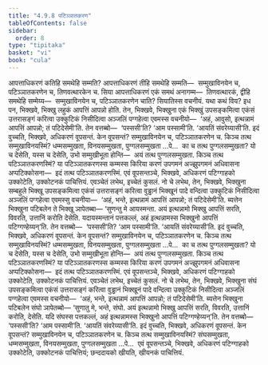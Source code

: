 ```yaml
---
title: "4.9.8 पटिञ्ञातकरण"
tableOfContents: false
sidebar:
  order: 8
type: "tipitaka"
basket: "vi"
book: "cula"
---
```



<DynamicBreadcrumb />

<Division number="239" book="cula">

<Paragraph number="987" book="cula">
आपत्ताधिकरणं कतिहि समथेहि सम्मति? आपत्ताधिकरणं तीहि समथेहि सम्मति—  सम्मुखाविनयेन च, पटिञ्ञातकरणेन च, तिणवत्थारकेन च. सिया आपत्ताधिकरणं एकं समथं अनागम्म—  तिणवत्थारकं, द्वीहि समथेहि सम्मेय्य—  सम्मुखाविनयेन च, पटिञ्ञातकरणेन चाति? सियातिस्स वचनीयं. यथा कथं विय? इध पन, भिक्खवे, भिक्खु लहुकं आपत्तिं आपन्नो होति. तेन, भिक्खवे, भिक्खुना एकं भिक्खुं उपसङ्कमित्वा एकंसं उत्तरासङ्गं करित्वा उक्कुटिकं निसीदित्वा अञ्जलिं पग्गहेत्वा एवमस्स वचनीयो—  ‘अहं, आवुसो, इत्थन्नामं आपत्तिं आपन्नो; तं पटिदेसेमी’ति. तेन वत्तब्बो—  ‘पस्ससी’ति? ‘आम पस्सामी’ति. ‘आयतिं संवरेय्यासी’ति.
</Paragraph>

<Paragraph number="988" book="cula">
इदं वुच्चति, भिक्खवे, अधिकरणं वूपसन्तं. केन वूपसन्तं? सम्मुखाविनयेन च, पटिञ्ञातकरणेन च. किञ्च तत्थ सम्मुखाविनयस्मिं? धम्मसम्मुखता, विनयसम्मुखता, पुग्गलसम्मुखता …पे…  का च तत्थ पुग्गलसम्मुखता? यो च देसेति, यस्स च देसेति, उभो सम्मुखीभूता होन्ति—  अयं तत्थ पुग्गलसम्मुखता. किञ्च तत्थ पटिञ्ञातकरणस्मिं? या पटिञ्ञातकरणस्स कम्मस्स किरिया करणं उपगमनं अज्झुपगमनं अधिवासना अप्पटिक्कोसना—  इदं तत्थ पटिञ्ञातकरणस्मिं. एवं वूपसन्तञ्चे, भिक्खवे, अधिकरणं पटिग्गाहको उक्कोटेति, उक्कोटनकं पाचित्तियं. एवञ्चेतं लभेथ, इच्चेतं कुसलं. नो चे लभेथ, तेन, भिक्खवे, भिक्खुना सम्बहुले भिक्खू उपसङ्कमित्वा एकंसं उत्तरासङ्गं करित्वा वुड्ढानं भिक्खूनं पादे वन्दित्वा उक्कुटिकं निसीदित्वा अञ्जलिं पग्गहेत्वा एवमस्सु वचनीया—  ‘अहं, भन्ते, इत्थन्नामं आपत्तिं आपन्नो; तं पटिदेसेमी’ति. ब्यत्तेन भिक्खुना पटिबलेन ते भिक्खू ञापेतब्बा—
</Paragraph>

<Paragraph number="989" book="cula">
‘सुणन्तु मे आयस्मन्ता. अयं इत्थन्नामो भिक्खु आपत्तिं सरति, विवरति, उत्तानिं करोति देसेति. यदायस्मन्तानं पत्तकल्लं, अहं इत्थन्नामस्स भिक्खुनो आपत्तिं पटिग्गण्हेय्यन्’ति. तेन वत्तब्बो—  ‘पस्ससी’ति? ‘आम पस्सामी’ति. ‘आयतिं संवरेय्यासी’ति.
</Paragraph>

<Paragraph number="990" book="cula">
इदं वुच्चति, भिक्खवे, अधिकरणं वूपसन्तं. केन वूपसन्तं? सम्मुखाविनयेन च, पटिञ्ञातकरणेन च. किञ्च तत्थ सम्मुखाविनयस्मिं? धम्मसम्मुखता, विनयसम्मुखता, पुग्गलसम्मुखता …पे…  का च तत्थ पुग्गलसम्मुखता? यो च देसेति, यस्स च देसेति, उभो सम्मुखीभूता होन्ति—  अयं तत्थ पुग्गलसम्मुखता. किञ्च तत्थ पटिञ्ञातकरणस्मिं? या पटिञ्ञातकरणस्स कम्मस्स किरिया करणं उपगमनं अज्झुपगमनं अधिवासना अप्पटिक्कोसना—  इदं तत्थ पटिञ्ञातकरणस्मिं. एवं वूपसन्तञ्चे, भिक्खवे, अधिकरणं पटिग्गाहको उक्कोटेति, उक्कोटनकं पाचित्तियं. एवञ्चेतं लभेथ, इच्चेतं कुसलं. नो चे लभेथ, तेन, भिक्खवे, भिक्खुना संघं उपसङ्कमित्वा एकंसं उत्तरासङ्गं करित्वा वुड्ढानं भिक्खूनं पादे वन्दित्वा उक्कुटिकं निसीदित्वा अञ्जलिं पग्गहेत्वा एवमस्स वचनीयो—  ‘अहं, भन्ते, इत्थन्नामं आपत्तिं आपन्नो; तं पटिदेसेमी’ति. ब्यत्तेन भिक्खुना पटिबलेन संघो ञापेतब्बो—
</Paragraph>

<Paragraph number="991" book="cula">
‘सुणातु मे, भन्ते, संघो. अयं इत्थन्नामो भिक्खु आपत्तिं सरति, विवरति, उत्तानिं करोति, देसेति. यदि संघस्स पत्तकल्लं, अहं इत्थन्नामस्स भिक्खुनो आपत्तिं पटिग्गण्हेय्यन्’ति. तेन वत्तब्बो—  ‘पस्ससी’ति? ‘आम पस्सामी’ति. ‘आयतिं संवरेय्यासी’ति.
</Paragraph>

<Paragraph number="992" book="cula">
इदं वुच्चति, भिक्खवे, अधिकरणं वूपसन्तं. केन वूपसन्तं? सम्मुखाविनयेन च, पटिञ्ञातकरणेन च. किञ्च तत्थ सम्मुखाविनयस्मिं? संघसम्मुखता, धम्मसम्मुखता, विनयसम्मुखता, पुग्गलसम्मुखता …पे…  एवं वूपसन्तञ्चे, भिक्खवे, अधिकरणं पटिग्गाहको उक्कोटेति, उक्कोटनकं पाचित्तियं; छन्ददायको खीयति, खीयनकं पाचित्तियं.
</Paragraph>
</Division>